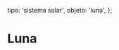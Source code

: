 
  tipo: 'sistema solar',
  objeto: 'luna',
};

# Luna

<Imagen
  src="registro/luna_20161114_luna_14noviembre2016.jpg"
  fecha="20161114"
  desc="Superluna"
/>

<Imagen
  src="registro/luna_20150320_luna-110-2pa2.jpg"
  fecha="20150320"
/>

<Imagen
  src="registro/luna_20150320_luna-358mmpa1.jpg"
  fecha="20150320"
  desc="Eclipse (nublado)"
/>

<Imagen
  src="registro/luna_20150320_ecclipse1_20marzo_2015-006.jpg"
  fecha="20150320"
/>

<Imagen
  src="registro/luna_20150320_ecclipse2_20marzo_2015-006.jpg"
  fecha="20150320"
/>

<Imagen
  src="registro/luna_20150320_ecclipse3_20marzo_2015-006.jpg"
  fecha="20150320"
  desc="New 360mm F1810mm Camara Nikon D90"
/>

<Imagen
  src="registro/luna_20070303_eclipse-3-marzo-2007.jpg"
  fecha="20070303"
  desc="Eclipse, cámara digital"
/>

<Imagen
  src="registro/luna_20070303_eclipse-3-marzo-2007-ccd.jpg"
  fecha="20070303"
  desc="Eclipse, CDD filtro h-alfa"
/>
